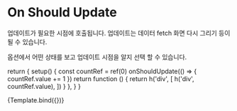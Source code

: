 
<Meta title="use/On Should Update"/>

# On Should Update

업데이트가 필요한 시점에 호출됩니다. 업데이트는 데이터 fetch 화면 다시 그리기 등이 될 수 있습니다.

옵션에서 어떤 상태를 보고 업데이트 시점을 알지 선택 할 수 있습니다.

  return {
    setup() {
      const countRef = ref(0)
      onShouldUpdate(() => {
        countRef.value += 1
      })
      return function () {
        return h('div', [
          h('div', countRef.value),
        ])
      }
    },
  }
}

<Canvas>
  <Story name="Default">
    {Template.bind({})}
  </Story>
</Canvas>


